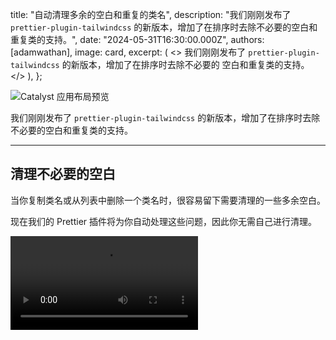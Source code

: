 
  title: "自动清理多余的空白和重复的类名",
  description:
    "我们刚刚发布了 `prettier-plugin-tailwindcss` 的新版本，增加了在排序时去除不必要的空白和重复类的支持。",
  date: "2024-05-31T16:30:00.000Z",
  authors: [adamwathan],
  image: card,
  excerpt: (
    <>
      我们刚刚发布了 `prettier-plugin-tailwindcss` 的新版本，增加了在排序时去除不必要的
      空白和重复类的支持。
    </>
  ),
};

<Image alt="Catalyst 应用布局预览" src={card} />

我们刚刚发布了 `prettier-plugin-tailwindcss` 的新版本，增加了在排序时去除不必要的空白和重复类的支持。

---

## 清理不必要的空白

当你复制类名或从列表中删除一个类名时，很容易留下需要清理的一些多余空白。

现在我们的 Prettier 插件将为你自动处理这些问题，因此你无需自己进行清理。

<Video src="https://assets.tailwindcss.com/blog/2024-05-30-prettier-plugin-collapse-whitespace/collapse-whitespace.mp4" />

---

## 移除重复的类

我们的 [VS Code 扩展](/docs/editor-setup#intellisense-for-vs-code) 很久以来一直在警告你关于重复类名的问题，但现在我们的 Prettier 插件可以自动为你移除这些重复的类。

<Video src="https://assets.tailwindcss.com/blog/2024-05-30-prettier-plugin-collapse-whitespace/remove-duplicates.mp4" />

---

要在自己的项目中体验这些改进，只需安装最新版本：

```sh
npm i prettier-plugin-tailwindcss@latest
```

如果你遇到任何问题，请在 [GitHub](https://github.com/tailwindlabs/prettier-plugin-tailwindcss/) 上告诉我们！
